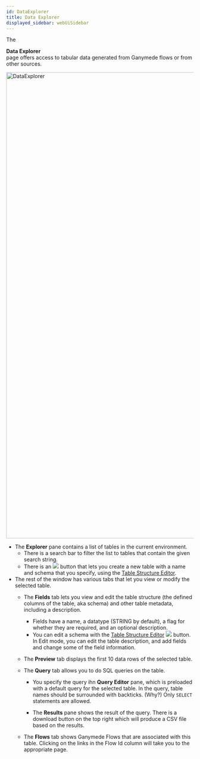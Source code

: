 ```yaml
---
id: DataExplorer
title: Data Explorer
displayed_sidebar: webUiSidebar
---
```



The <div className="button darkblue_button"><TableOutlined /> **Data Explorer**</div> page offers access to tabular data generated from Ganymede flows or from other sources.

<img width="1251" alt="DataExplorer" src="img/data/page1.png"/>

- The **Explorer** pane contains a list of tables in the current environment. 
  - There is a search bar to filter the list to tables that contain the given search string.
  - There is an <img className="inline-img" src="img/data/addTableButton.png"/> button that lets you create a new table with a name and schema that you specify, using the [Table Structure Editor](TableStructureEditor).
- The rest of the window has various tabs that let you view or modify the selected table.
  - The **Fields** tab lets you view and edit the table structure (the defined columns of the table, aka schema) and other table metadata, including a description.

    - Fields have a name, a datatype (STRING by default), a flag for whether they are required, and an optional description.
    - You can edit a schema with the [Table Structure Editor](TableStructureEditor) <img className="inline-img" src="img/data/editButton.png"/> button. In Edit mode, you can edit the table description, and add fields and change some of the field information. 

  - The **Preview** tab displays the first 10 data rows of the selected table.

  - The **Query** tab allows you to do SQL queries on the table.

    - You specify the query ihn **Query Editor** pane, which is preloaded with a default query for the selected table.  In the query, table names should be surrounded with backticks. (Why?) Only `SELECT` statements are allowed.
    
    - The **Results** pane shows the result of the query. There is a download button on the top right which will produce a CSV file based on the results.

  - The **Flows** tab shows Ganymede Flows that are associated with this table. Clicking on the links in the Flow Id column will take you to the appropriate page.

  
